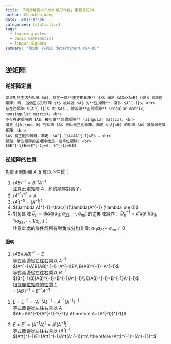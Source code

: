 ```yaml
---
title: 「統計解析のための線形代数」復習筆記20
author: Chaochen Wang
date: '2017-07-06'
categories: [statistics]
tags:
  - learning notes
  - basic mathematics
  - linear algebra
summary: "第5章　行列式 determinant P84-85"
---
```


## 逆矩陣

### 逆矩陣定義

```theorem
如果對於正方形矩陣 $A$，存在一個**正方形矩陣** $X$ 滿足 $AX=XA=E$ ($E$ 爲單位矩陣) 時，這個正方形矩陣 $X$ 被叫做 $A$ 的**逆矩陣**，寫作 $A^{-1}$。<br>
存在逆矩陣 $(A^{-1})$ 的 $A$ ，被叫做**正則矩陣** (regular matrix, nonsingular matrix)。<br>
不存在逆矩陣的 $A$，被叫做**奇異矩陣** (singular matrix)。<br>
滿足 $|A|\neq 0$ 的矩陣 $A$ 被叫做正則矩陣。滿足 $|A|=0$ 的矩陣 $A$ 被叫做奇異矩陣。<br>
$A$ 爲正則矩陣時，滿足：$A^{-1}A=AA^{-1}=E$ 。<br>
顯然，單位矩陣的逆矩陣也是一個單位矩陣: <br>
$$E^{-1}E=EE^{-1}=E, E^{-1}=E$$
```

### 逆矩陣的性質

對於正則矩陣 $A, B$ 有以下性質：

1. $(AB)^{-1}=B^{-1}A^{-1}$<br>
<span class="diff_alert">注意此處矩陣 $A，B$ 的順序對調了。</span>
2. $(A^{-1})^{-1}=A$
3. $(A^{t})^{-1}=(A^{-1})^t$
4. $(\lambda A)^{-1}=\frac{1}{\lambda}A^{-1} (\lambda \ne 0)$
5. 對角矩陣 $D_n=diag(a_{11},a_{22},\dotsm,a_{nn})$ 的逆矩陣寫作： $D_n^{-1}=diag(1/a_{11}, 1/a_{22},\dotsm,1/a_{nn})$；<br>
<span class="diff_alert">注意此處的條件爲所有對角成分均非零: $a_{11}a_{22}\dotsm a_{nn}\neq 0$</span>

#### 證明

1. $(AB)(AB)^{-1}=E$ <br>
<span class="diff_alert">等式兩邊從左往右乘以 $A^{-1}$</span><br>
$(A^{-1}A)B(AB)^{-1}=A^{-1}E\\
B(AB)^{-1}=A^{-1}$<br>
<span class="diff_alert">等式兩邊從左往右乘以 $B^{-1}$</span><br>
$(B^{-1}B)(AB)^{-1}=B^{-1}A^{-1}\\
E(AB)^{-1}=B^{-1}A^{-1}$<br>
<span class="diff_alert">[根據單位矩陣的性質：](https://winterwang.github.io/post/2017-03-08/)</span><br>
$\therefore (AB)^{-1}=B^{-1}A^{-1}$

2. $E=E^{-1}=(A^{-1}A)^{-1}=A^{-1}(A^{-1})^{-1}$<br>
<span class="diff_alert">等式兩邊從左往右乘以 $A$</span><br>
$AE=AA^{-1}(A^{-1})^{-1}\\
\therefore A=(A^{-1})^{-1}$

3. $E=E^t=(A^{-1}A)^t=A^t(A^{-1})^t$<br>
<span class="diff_alert">等式兩邊從左往右乘以 $(A^t)^{-1}$</span><br>
$(A^t)^{-1}E=(A^t)^{-1}A^t(A^{-1})^t\\
\therefore (A^t)^{-1}=(A^{-1})^t$
